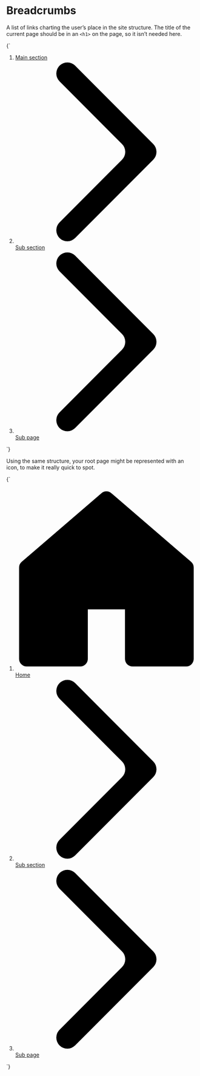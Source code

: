 
<Meta title="Components/Breadcrumbs" />

# Breadcrumbs

A list of links charting the user’s place in the site structure. The title of the current page should be in an `<h1>` on the page, so it isn’t needed here.

<Canvas isColumn>
  <Story name="Breadcrumbs">
    {`
      <ol class="c-breadcrumbs u-h6 o-list-reset l-flex l-flex--wrap l-items-center">
        <li class="u-margin-xs--right l-flex l-items-center">
          <a href="/">Main section</a>
        </li>
        <li class="u-margin-xs--right l-flex l-items-center">
          <svg class="o-icon o-icon--m u-fg--gray-30 u-margin-xs--right" aria-hidden="true" xmlns="http://www.w3.org/2000/svg" viewBox="0 0 100 100">
            <path d="M32.83,97.22a6.07,6.07,0,1,1-8.59-8.58L58.59,54.29a6.07,6.07,0,0,0,0-8.58L24.24,11.36a6.07,6.07,0,1,1,8.59-8.58L75.76,45.71a6.07,6.07,0,0,1,0,8.58Z" fill-rule="evenodd"/>
          </svg>
          <a href="/">Sub section</a>
        </li>
        <li class="u-margin-xs--right l-flex l-items-center">
          <svg class="o-icon o-icon--m u-fg--gray-30 u-margin-xs--right" xmlns="http://www.w3.org/2000/svg" viewBox="0 0 100 100" aria-hidden="true">
            <path d="M32.83,97.22a6.07,6.07,0,1,1-8.59-8.58L58.59,54.29a6.07,6.07,0,0,0,0-8.58L24.24,11.36a6.07,6.07,0,1,1,8.59-8.58L75.76,45.71a6.07,6.07,0,0,1,0,8.58Z" fill-rule="evenodd"/>
          </svg>
          <a href="/">Sub page</a>
        </li>
      </ol>
    `}
  </Story>
</Canvas>

Using the same structure, your root page might be represented with an icon, to make it really quick to spot.

<Canvas>
  <Story name="Breadcrumbs with icon">
    {`
      <ol class="c-breadcrumbs u-h6 o-list-reset l-flex l-flex--wrap l-items-center u-line-height--min">
        <li class="u-margin-xs--right l-flex l-items-center">
          <a href="/" class="u-margin-xs--right l-flex l-items-center">
            <svg xmlns="http://www.w3.org/2000/svg" class="o-icon o-icon--l" viewBox="0 0 100 100">
              <path d="M93.79,98H64.38a4.17,4.17,0,0,1-4.17-4.17V66.68H39.79V93.79A4.17,4.17,0,0,1,35.66,98H6.21A4.17,4.17,0,0,1,2,93.87V43.79a4.18,4.18,0,0,1,1.5-3.21L47.29,3a4.17,4.17,0,0,1,5.43,0L96.5,40.58A4.26,4.26,0,0,1,98,43.79V93.74A4.17,4.17,0,0,1,93.92,98Z"/>
            </svg>
            <span class="u-sr-only">Home</span>
          </a>
        </li>
        <li class="u-margin-xs--right l-flex l-items-center">
          <svg class="o-icon u-fg--gray-30 u-margin-xs--right" aria-hidden="true" xmlns="http://www.w3.org/2000/svg" viewBox="0 0 100 100">
            <path d="M32.83,97.22a6.07,6.07,0,1,1-8.59-8.58L58.59,54.29a6.07,6.07,0,0,0,0-8.58L24.24,11.36a6.07,6.07,0,1,1,8.59-8.58L75.76,45.71a6.07,6.07,0,0,1,0,8.58Z" fill-rule="evenodd"/>
          </svg>
          <a href="/">Sub section</a>
        </li>
        <li class="u-margin-xs--right l-flex l-items-center">
          <svg class="o-icon o-icon--m u-fg--gray-30 u-margin-xs--right" xmlns="http://www.w3.org/2000/svg" viewBox="0 0 100 100" aria-hidden="true">
            <path d="M32.83,97.22a6.07,6.07,0,1,1-8.59-8.58L58.59,54.29a6.07,6.07,0,0,0,0-8.58L24.24,11.36a6.07,6.07,0,1,1,8.59-8.58L75.76,45.71a6.07,6.07,0,0,1,0,8.58Z" fill-rule="evenodd"/>
          </svg>
          <a href="/">Sub page</a>
        </li>
      </ol>
    `}
  </Story>
</Canvas>
